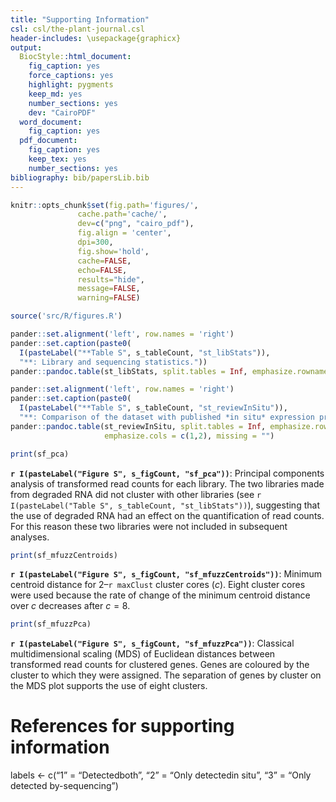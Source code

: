 ```yaml
---
title: "Supporting Information"
csl: csl/the-plant-journal.csl
header-includes: \usepackage{graphicx}
output:
  BiocStyle::html_document:
    fig_caption: yes
    force_captions: yes
    highlight: pygments
    keep_md: yes
    number_sections: yes
    dev: "CairoPDF"
  word_document:
    fig_caption: yes
  pdf_document:
    fig_caption: yes
    keep_tex: yes
    number_sections: yes
bibliography: bib/papersLib.bib
---
```


```r

knitr::opts_chunk$set(fig.path='figures/',
               cache.path='cache/',
               dev=c("png", "cairo_pdf"),
               fig.align = 'center',
               dpi=300,
               fig.show='hold',
               cache=FALSE,
               echo=FALSE,
               results="hide",
               message=FALSE,
               warning=FALSE)

source('src/R/figures.R')

```

``` r
pander::set.alignment('left', row.names = 'right')
pander::set.caption(paste0(
  I(pasteLabel("**Table S", s_tableCount, "st_libStats")),
  "**: Library and sequencing statistics."))
pander::pandoc.table(st_libStats, split.tables = Inf, emphasize.rownames = FALSE, missing = "")
```

```r
pander::set.alignment('left', row.names = 'right')
pander::set.caption(paste0(
  I(pasteLabel("**Table S", s_tableCount, "st_reviewInSitu")),
  "**: Comparison of the dataset with published *in situ* expression profiles. For each tissue, a '1' indicates that the gene was detected by both methods, a '2' indicates that the gene was detected by *in situ* hybridisation but not by RNA sequencing and a '3' indicates that the gene was detected by RNA sequencing but not reported as expressed by *in situ*. The last category is not informative because *in situ* analysis for the stage in question may have been omitted from the publication. A blank cell indicates that the gene was not detected by either method."))
pander::pandoc.table(st_reviewInSitu, split.tables = Inf, emphasize.rownames = FALSE,
                     emphasize.cols = c(1,2), missing = "")
```

```r
print(sf_pca)
```

**`r I(pasteLabel("Figure S", s_figCount, "sf_pca"))`**: Principal components analysis of transformed read counts for each library. The two libraries made from degraded RNA did not cluster with other libraries (see `r I(pasteLabel("Table S", s_tableCount, "st_libStats"))`), suggesting that the use of degraded RNA had an effect on the quantification of read counts. For this reason these two libraries were not included in subsequent analyses.

```r
print(sf_mfuzzCentroids)
```

**`r I(pasteLabel("Figure S", s_figCount, "sf_mfuzzCentroids"))`**: Minimum centroid distance for 2–`r maxClust` cluster cores (*c*). Eight cluster cores were used because the rate of change of the minimum centroid distance over *c* decreases after $c = 8$.

``` r
print(sf_mfuzzPca)
```

**`r I(pasteLabel("Figure S", s_figCount, "sf_mfuzzPca"))`**: Classical multidimensional scaling (MDS) of Euclidean distances between transformed read counts for clustered genes. Genes are coloured by the cluster to which they were assigned. The separation of genes by cluster on the MDS plot supports the use of eight clusters.

# References for supporting information

labels <- c("1" = "Detected\nin both", "2" = "Only detected\nby in situ", "3" = "Only detected by\nRNA-sequencing")
